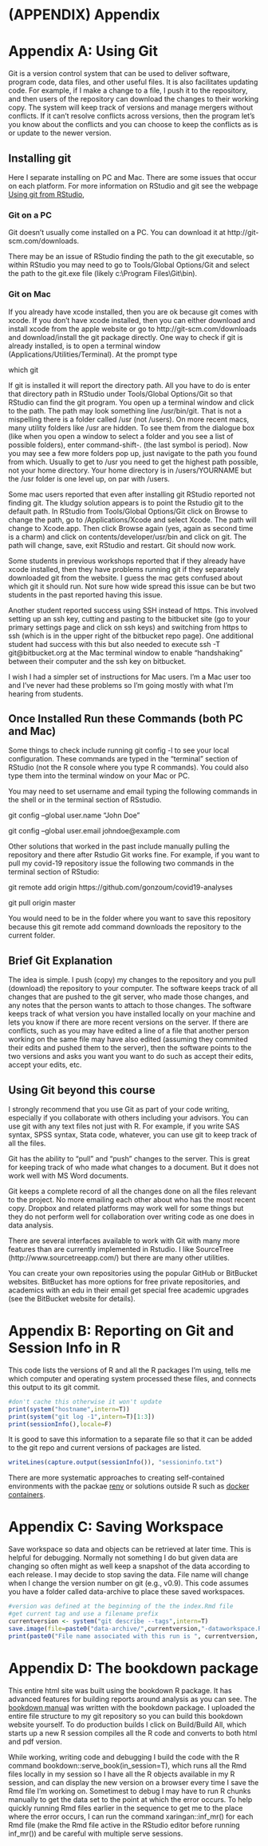 # (APPENDIX) Appendix {-}

# Appendix A: Using Git

Git is a version control system that can be used to deliver software, program code, data files, and other useful files. It is also facilitates updating code. For example, if I make a change to a file, I push it to the repository, and then users of the repository can download the changes to their working copy. The system will keep track of versions and manage mergers without conflicts. If it can't resolve conflicts across versions, then the program let's you know about the conflicts and you can choose to keep the conflicts as is or update to the newer version.

## Installing git

Here I separate installing on PC and Mac.  There are some issues that occur on each platform. For more information on RStudio and git see the webpage [Using git from RStudio](https://nceas.github.io/oss-lessons/version-control/4-getting-started-with-git-in-RStudio.html),


### Git on a PC


Git doesn't usually come installed on a PC.  You can download it at http://git-scm.com/downloads.  

There may be an issue of RStudio finding the path to the git executable, so within RStudio you may need to go to Tools/Global Options/Git and select the path to the git.exe file (likely c:\\Program Files\\Git\\bin).


### Git on Mac


If you already have xcode installed, then you are ok because git comes with xcode.  If you don't have xcode installed, then you can either download and install xcode from the apple website or go to http://git-scm.com/downloads and  download/install the git package directly. One way to check if git is already installed, is to open a terminal window (Applications/Utilities/Terminal). At the prompt type

which git

If git is installed it will report the directory path.  All you have to do is enter that directory path in RStudio under Tools/Global Options/Git so that RStudio can find the git program. You open up a terminal window and click to the path.  The path may look something line /usr/bin/git. That is not a mispelling there is a folder called /usr (not /users). On more recent macs, many utility folders like /usr are hidden. To see them from the dialogue box (like when you open a window to select a folder and you see a list of possible folders), enter command-shift-. (the last symbol is period). Now you may see a few more folders pop up, just navigate to the path you found from which.  Usually to get to /usr you need to get the highest path possible, not your home directory. Your home directory is in /users/YOURNAME but the /usr folder is one level up, on par with /users.

Some mac users reported that even after installing git RStudio reported not finding git.  The kludgy solution appears is to point the Rstudio git to the default path. In RStudio from Tools/Global Options/Git click on Browse to change the path, go to /Applications/Xcode and select Xcode.  The path will change to Xcode.app.  Then click Browse again (yes, again as second time is a charm) and click on contents/developer/usr/bin and click on git. The path will change, save, exit RStudio and restart. Git should now work.  

Some students in previous workshops reported that if they already have xcode installed, then they have problems running git if they separately downloaded git from the website. I guess the mac gets confused about which git it should run. Not sure how wide spread this issue can be but two students in the past reported having this issue.

Another student reported success using SSH instead of https. This involved setting up an ssh key, cutting and pasting to the bitbucket site (go to your primary settings page and click on ssh keys) and switching from https to ssh (which is in the upper right of the bitbucket repo page). One additional student had success with this but also needed to execute ssh -T git@bitbucket.org at the Mac terminal window to enable "handshaking" between their computer and the ssh key on bitbucket.

I wish I had a simpler set of instructions for Mac users. I'm a Mac user too and I've never had these problems so I'm going mostly with what I'm hearing from students.

## Once Installed Run these Commands (both PC and Mac)

Some things to check include running git config -l to see your local configuration. These commands are typed in the "terminal" section of RStudio (not the R console where you type R commands). You could also type them into the terminal window on your Mac or PC.

You may need to set username and email typing the following commands in the shell or in the terminal section of RSstudio. 

git config --global user.name "John Doe"

git config --global user.email johndoe@example.com

Other solutions that worked in the past include manually pulling the repository and there after Rstudio Git works fine. For example, if you want to pull my covid-19 repository issue the following two commands in the terminal section of RStudio: 

git remote add origin https://github.com/gonzoum/covid19-analyses

git pull origin master

You would need to be in the folder where you want to save this repository because this git remote add command downloads the repository to the current folder.



## Brief Git Explanation


The idea is simple.  I push (copy) my changes to the repository and you pull (download) the repository to your computer. The software keeps track of all changes that are pushed to the git server, who made those changes, and any notes that the person wants to attach to those changes.  The software keeps track of what version you have installed locally on your machine and lets you know if there are more recent versions on the server.  If there are conflicts, such as you may have edited a line of a file that another person working on the same file may have also edited (assuming they commited their edits and pushed them to the server), then the software points to the two versions and asks you want you want to do such as accept their edits, accept your edits, etc.

## Using Git beyond this course


I strongly recommend that you use Git as part of your code writing, especially if you collaborate with others including your advisors. You can use git with any text files not just with R. For example, if you write SAS syntax, SPSS syntax, Stata code, whatever, you can use git to keep track of all the files.   

Git has the ability to "pull" and "push" changes to the server.  This is great for keeping track of who made what changes to a document.  But it does not work well with MS Word documents.

Git keeps a complete record of all the changes done on all the files relevant to the project. No more emailing each other about who has the most recent copy. Dropbox and related platforms may work well for some things but they do not perform well for collaboration over writing code as one does in data analysis.

There are several interfaces available to work with Git with many more features than are currently implemented in Rstudio. I like SourceTree (http://www.sourcetreeapp.com/) but there are many other utilities.

You can create your own repositories using the popular GitHub or BitBucket websites. BitBucket has more options for free private repositories, and academics with an edu in their email get special free academic upgrades (see the BitBucket website for details).

# Appendix B: Reporting on Git and Session Info in R

This code lists the versions of R and all the R packages I'm using, tells me which computer and operating system processed these files, and connects this output to its git commit.
```r
#don't cache this otherwise it won't update
print(system("hostname",intern=T))
print(system("git log -1",intern=T)[1:3])
print(sessionInfo(),locale=F)
```

It is good to save this information to a separate file so that it can be added to the git repo and current versions of packages are listed.

```r
writeLines(capture.output(sessionInfo()), "sessioninfo.txt")
```

There are more systematic approaches to creating self-contained environments with the packae [renv](https://rstudio.github.io/renv/articles/renv.html) or solutions outside R such as [docker containers](https://www.docker.com/?utm_source=google&utm_medium=cpc&utm_campaign=dockerhomepage&utm_content=namer&utm_term=dockerhomepage&utm_budget=growth&gclid=CjwKCAjw7LX0BRBiEiwA__gNwx4_6mBagzF3TIvDIHw-BJixzj6KQAHgr5conMNwazJc-JI_uNeLqBoC-ZEQAvD_BwE).

# Appendix C: Saving Workspace

Save workspace 
so data and objects can be retrieved at later time. This is helpful for debugging. Normally not something I do but given data are changing so often might as well keep a snapshot of the data according to each release. I may decide to stop saving the data.  File name will change when I change the version number on git (e.g., v0.9). This code assumes you have a folder called data-archive to place these saved workspaces.

```r
#version was defined at the beginning of the the index.Rmd file
#get current tag and use a filename prefix
currentversion <- system("git describe --tags",intern=T)
save.image(file=paste0("data-archive/",currentversion,"-dataworkspace.RData"))
print(paste0("File name associated with this run is ", currentversion, "-dataworkspace.RData"))
```

# Appendix D: The bookdown package

This entire html site was built using the bookdown R package. It has advanced features for building reports around analysis as you can see. The [bookdown manual](https://bookdown.org/yihui/bookdown/) was written with the bookdown package.  I uploaded the entire file structure to my git repository so you can build this bookdown website yourself.  To do production builds I click on Build/Build All, which starts up a new R session compiles all the R code and converts to both html and pdf version.  

While working, writing code and debugging I build the code with the R command bookdown::serve_book(in_session=T), which runs all the Rmd files locally in my session so I have all the R objects available in my R session, and can display the new version on a browser every time I save the Rmd file I'm working on.  Sometimest to debug I may have to run R chunks manually to get the data set to the point at which the error occurs. To help quickly running Rmd files earlier in the sequence to get me to the place where the error occurs, I can run the command xaringan::inf_mr() for each Rmd file (make the Rmd file active in the RStudio editor before running inf_mr()) and be careful with multiple serve sessions.

